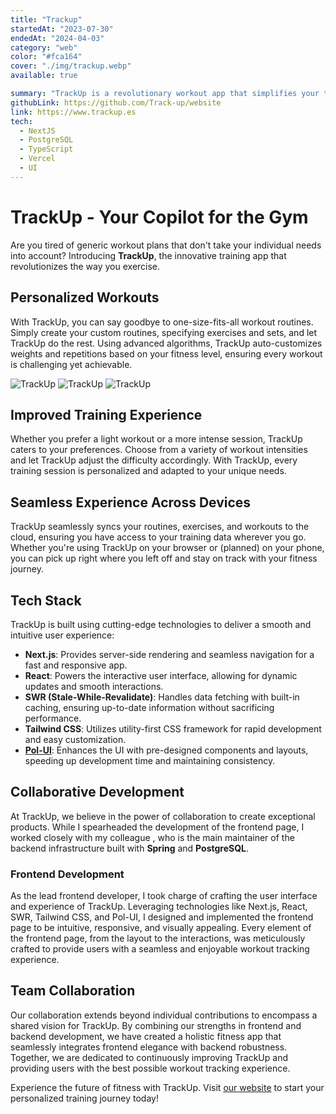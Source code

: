 ```yaml
---
title: "Trackup"
startedAt: "2023-07-30"
endedAt: "2024-04-03"
category: "web"
color: "#fca164"
cover: "./img/trackup.webp"
available: true

summary: "TrackUp is a revolutionary workout app that simplifies your training regimen by dynamically customizing routines based on your fitness level. "
githubLink: https://github.com/Track-up/website
link: https://www.trackup.es
tech: 
  - NextJS
  - PostgreSQL
  - TypeScript
  - Vercel
  - UI
---
```


# TrackUp - Your Copilot for the Gym

Are you tired of generic workout plans that don't take your individual needs into account? Introducing **TrackUp**, the innovative training app that revolutionizes the way you exercise.

## Personalized Workouts

With TrackUp, you can say goodbye to one-size-fits-all workout routines. Simply create your custom routines, specifying exercises and sets, and let TrackUp do the rest. Using advanced algorithms, TrackUp auto-customizes weights and repetitions based on your fitness level, ensuring every workout is challenging yet achievable.

<section className="flex gap-4 flex-col md:flex-row px-5">
    <Image
  src="/media/projects/trackup/1.webp"
  alt="TrackUp"
  width={300}
  height={500}      
  className="h-[500px] rounded-xl object-contain show-first-phone"
  />
    <Image
  src="/media/projects/trackup/2.webp"
  alt="TrackUp"
  width={300}
  height={500}      
  className="h-[500px] rounded-xl object-contain show-second-phone"
  />
   <Image
  src="/media/projects/trackup/3.webp"
  alt="TrackUp"
  width={300}
  height={500}      
  className="h-[500px] rounded-xl object-contain show-third-phone "
  />

</section>

## Improved Training Experience

Whether you prefer a light workout or a more intense session, TrackUp caters to your preferences. Choose from a variety of workout intensities and let TrackUp adjust the difficulty accordingly. With TrackUp, every training session is personalized and adapted to your unique needs.

## Seamless Experience Across Devices

TrackUp seamlessly syncs your routines, exercises, and workouts to the cloud, ensuring you have access to your training data wherever you go. Whether you're using TrackUp on your browser or (planned) on your phone, you can pick up right where you left off and stay on track with your fitness journey.

## Tech Stack

TrackUp is built using cutting-edge technologies to deliver a smooth and intuitive user experience:

- **Next.js**: Provides server-side rendering and seamless navigation for a fast and responsive app.
- **React**: Powers the interactive user interface, allowing for dynamic updates and smooth interactions.
- **SWR (Stale-While-Revalidate)**: Handles data fetching with built-in caching, ensuring up-to-date information without sacrificing performance.
- **Tailwind CSS**: Utilizes utility-first CSS framework for rapid development and easy customization.
- [**Pol-UI**](https://polgubau.com/projects/polui): Enhances the UI with pre-designed components and layouts, speeding up development time and maintaining consistency.

## Collaborative Development

At TrackUp, we believe in the power of collaboration to create exceptional products. While I spearheaded the development of the frontend page, I worked closely with my colleague <At label='Gerard Martinez' href='https://github.com/GerardM5'/> , who is the main maintainer of the backend infrastructure built with **Spring** and **PostgreSQL**.

### Frontend Development

As the lead frontend developer, I took charge of crafting the user interface and experience of TrackUp. Leveraging technologies like Next.js, React, SWR, Tailwind CSS, and Pol-UI, I designed and implemented the frontend page to be intuitive, responsive, and visually appealing. Every element of the frontend page, from the layout to the interactions, was meticulously crafted to provide users with a seamless and enjoyable workout tracking experience.

## Team Collaboration

Our collaboration extends beyond individual contributions to encompass a shared vision for TrackUp. By combining our strengths in frontend and backend development, we have created a holistic fitness app that seamlessly integrates frontend elegance with backend robustness. Together, we are dedicated to continuously improving TrackUp and providing users with the best possible workout tracking experience.

Experience the future of fitness with TrackUp. Visit [our website](https://www.trackup.es) to start your personalized training journey today!
